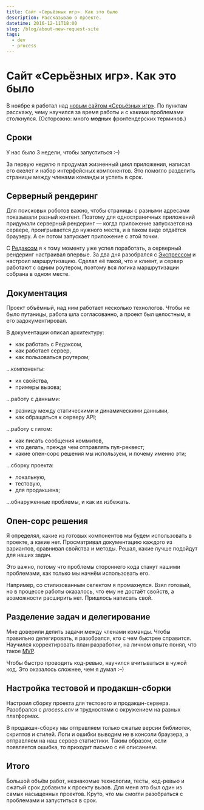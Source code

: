 ```yaml
---
title: Сайт «Серьёзных игр». Как это было
description: Рассказываю о проекте.
datetime: 2016-12-11T18:00
slug: /blog/about-new-request-site
tags:
  - dev
  - process
---
```


# Сайт «Серьёзных игр». Как это было

В ноябре я работал над [новым сайтом «Серьёзных игр»](/projects/request). По пунктам расскажу, чему научился за время работы и с какими проблемами столкнулся. (Осторожно: много ~~модных~~ фронтендерских терминов.)

## Сроки

У нас было 3 недели, чтобы запуститься <nobr>:–)</nobr>

За первую неделю я продумал жизненный цикл приложения, написал его скелет и набор интерфейсных компонентов. Это помогло разделить страницы между членами команды и успеть в срок.

## Серверный рендеринг

Для поисковых роботов важно, чтобы страницы с разными адресами показывали разный контент. Поэтому для одностраничных приложений придумали серверный рендеринг — когда приложение запускается на сервере, проигрывается до нужного места, и в таком виде отдаётся браузеру. А он потом запускает приложение с этой точки.

С [Редаксом](https://redux.js.org/) я к тому моменту уже успел поработать, а серверный рендеринг настраивал впервые. За два дня разобрался с [Экспрессом](https://expressjs.com/) и настроил маршрутизацию. Сделал её такой, что и клиент, и сервер работают с одним роутером, поэтому вся логика маршрутизации собрана в одном месте.

## Документация

Проект объёмный, над ним работает несколько технологов. Чтобы не было путаницы, работа шла согласованно, а проект был целостным, я его задокументировал.

В документации описал архитектуру:

- как работать с Редаксом,
- как работает сервер,
- как пользоваться роутером;

...компоненты:

- их свойства,
- примеры вызова;

...работу с данными:

- разницу между статическими и динамическими данными,
- как обращаться к серверу API;

...работу с гитом:

- как писать сообщения коммитов,
- что делать, прежде чем отправлять пул-реквест;
- какие опен-сорс решения мы используем, и почему именно эти;

...сборку проекта:

- локальную,
- тестовую,
- для продакшена;

...обнаруженные проблемы, и как их избежать.

## Опен-сорс решения

Я определял, какие из готовых компонентов мы будем использовать в проекте, а какие нет. Просматривал документацию каждого из вариантов, сравнивал свойства и методы. Решал, какие лучше подойдут для наших задач.

Это важно, потому что проблемы стороннего кода станут нашими проблемами, как только мы начнём использовать его.

Например, со стилизованным селектом я промахнулся. Взял готовый, но в процессе работы оказалось, что ему не достаёт свойств, а возможности расширить нет. Пришлось написать свой.

## Разделение задач и делегирование

Мне доверили делить задачи между членами команды. Чтобы правильно делегировать, я разобрался, кто с чем быстрее справится. Научился корректировать план разработки, на личном опыте понял, что такое [MVP](https://en.wikipedia.org/wiki/Minimum_viable_product).

Чтобы быстро проводить код-ревью, научился вчитываться в чужой код. Это оказалось сложнее, чем я думал <nobr>:–)</nobr>

## Настройка тестовой и продакшн-сборки

Настроил сборку проекта для тестового и продакшн-сервера. Разобрался с _process.env_ и трудностями с окружением на разных платформах.

В продакшн-сборку мы отправляем только сжатые версии библиотек, скриптов и стилей. Логи и ошибки выводим не в консоли браузера, а отправляем на наш сервер статистики. Таким образом, если появляется ошибка, то приходит письмо с её описанием.

## Итого

Большой объём работ, незнакомые технологии, тесты, код-ревью и сжатый срок добавили к проекту вызов. Для меня это был один из самых насыщенных проектов. Круто, что мы смогли разобраться с проблемами и запуститься в срок.
